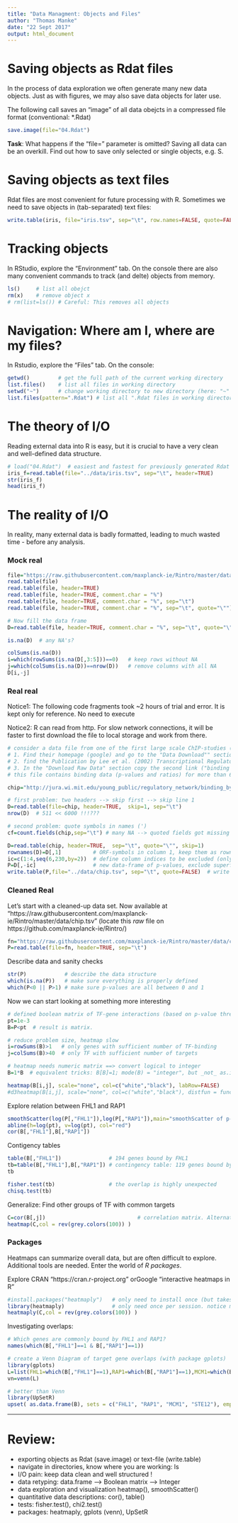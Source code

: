 ```yaml
---
title: "Data Managment: Objects and Files"
author: "Thomas Manke"
date: "22 Sept 2017"
output: html_document
---
```


# Saving objects as Rdat files
In the process of data exploration we often generate many new data objects. Just as with figures, we may also save data objects for later use. 

The following call saves an "image" of all data obejcts in a compressed file format (conventional: *.Rdat)
```r
save.image(file="04.Rdat") 
```

**Task**: What happens if the "file=" parameter is omitted? Saving all data can be an overkill. Find out how to save only selected or single objects, e.g. S.

# Saving objects as text files
Rdat files are most convenient for future processing with R.
Sometimes we need to save objects in (tab-separated) text files:
```r
write.table(iris, file="iris.tsv", sep="\t", row.names=FALSE, quote=FALSE)
```

# Tracking objects
In RStudio, explore the "Environment" tab. On the console there are also many convenient commands to track (and delte) objects from memory.
```r
ls()     # list all obejct
rm(x)    # remove object x
# rm(list=ls()) # Careful: This removes all objects
```

# Navigation: Where am I, where are my files?
In Rstudio, explore the "Files" tab. On the console:
```r
getwd()         # get the full path of the current working directory
list.files()    # list all files in working directory
setwd("~")      # change working directory to new directory (here: "~" = home)
list.files(pattern=".Rdat") # list all ".Rdat files in working directory  
```

# The theory of I/O
Reading external data into R is easy, but it is crucial to have a very clean and well-defined data structure. 
```r
# load("04.Rdat")  # easiest and fastest for previously generated Rdat files
iris_f=read.table(file="../data/iris.tsv", sep="\t", header=TRUE)
str(iris_f)
head(iris_f)
```

# The reality of I/O
In reality, many external data is badly formatted, leading to much wasted time - before any analysis. 


### Mock real
```r
file="https://raw.githubusercontent.com/maxplanck-ie/Rintro/master/data/GeneList.tsv"  # locate at github https://github.com/maxplanck-ie/Rintro
read.table(file) 
read.table(file, header=TRUE)                                            # watch out for headers
read.table(file, header=TRUE, comment.char = "%")                        # comment lines
read.table(file, header=TRUE, comment.char = "%", sep="\t")              # separators
read.table(file, header=TRUE, comment.char = "%", sep="\t", quote="\"")  # quote character. What is the default?

# Now fill the data frame
D=read.table(file, header=TRUE, comment.char = "%", sep="\t", quote="\"")

is.na(D)  # any NA's?

colSums(is.na(D))
i=which(rowSums(is.na(D[,3:5]))==0)   # keep rows without NA
j=which(colSums(is.na(D))==nrow(D))   # remove columns with all NA
D[i,-j]
```

### Real real
Notice1: The following code fragments took ~2 hours of trial and error. It is kept only for reference. No need to execute

Notice2: R can read from http. For slow network connections, it will be faster to first download the file to local storage and work from there.


```r
# consider a data file from one of the first large scale ChIP-studies (Rick Young lab: yeast)
# 1. Find their homepage (google) and go to the "Data Download"" section.
# 2. find the Publication by Lee et al. (2002) Transcriptional Regulatory Networks in Saccharomyces cerevisea.
# 3. In the "Download Raw Data" section copy the second link ("binding of regulators to genes (text file)"
# this file contains binding data (p-values and ratios) for more than 6000 yeast genes and 113 yeast transcription factors

chip="http://jura.wi.mit.edu/young_public/regulatory_network/binding_by_gene.tsv"

# first problem: two headers --> skip first --> skip line 1
D=read.table(file=chip, header=TRUE,  skip=1, sep="\t")
nrow(D)  # 511 << 6000 !!!???

# second problem: quote symbols in names (')
cf=count.fields(chip,sep="\t") # many NA --> quoted fields got missing

D=read.table(chip, header=TRUE,  sep="\t", quote="\"", skip=1)
rownames(D)=D[,1]          # ORF-symbols in column 1, keep them as rownames 
ic=c(1:4,seq(6,230,by=2))  # define column indices to be excluded (only keep p-values)
P=D[,-ic]                  # new data-frame of p-values, exclude superfluous columns and ratios
write.table(P,file="../data/chip.tsv", sep="\t", quote=FALSE)  # write p-values to file
```

### Cleaned Real
Let's start with a cleaned-up data set. Now available at "https://raw.githubusercontent.com/maxplanck-ie/Rintro/master/data/chip.tsv"
(locate this *raw* file on https://github.com/maxplanck-ie/Rintro/)

```r
fn="https://raw.githubusercontent.com/maxplanck-ie/Rintro/master/data/chip.tsv"  # remote filename
P=read.table(file=fn, header=TRUE, sep="\t")
```

Describe data and sanity checks
```r
str(P)            # describe the data structure
which(is.na(P))   # make sure everything is properly defined
which(P<0 || P>1) # make sure p-values are all between 0 and 1
```

Now we can start looking at something more interesting
```r
# defined boolean matrix of TF-gene interactions (based on p-value threshold)
pt=1e-3
B=P<pt  # result is matrix.

# reduce problem size, heatmap slow
i=rowSums(B)>1   # only genes with sufficient number of TF-binding
j=colSums(B)>40  # only TF with sufficient number of targets

# heatmap needs numeric matrix ==> convert logical to integer 
B=1*B  # equivalent tricks: B[B]=1; mode(B) = "integer", but _not_ as.integer(B)  # strips attributes, i.e. dimensionsas

heatmap(B[i,j], scale="none", col=c("white","black"), labRow=FALSE)
#d3heatmap(B[i,j], scale="none", col=c("white","black"), distfun = function(c) dist(c, method="binary"))
```

Explore relation between FHL1 and RAP1
```r
smoothScatter(log(P[,"FHL1"]),log(P[,"RAP1"]),main="smoothScatter of p-values")  # scatterplot of log(p-values) for two TF 
abline(h=log(pt), v=log(pt), col="red")                                          # "arbitrary" thresholds
cor(B[,"FHL1"],B[,"RAP1"])                                                       # Phi-coefficient = Pearson CC for binary variables
```

Contigency tables
```r
table(B[,"FHL1"])               # 194 genes bound by FHL1
tb=table(B[,"FHL1"],B[,"RAP1"]) # contingency table: 119 genes bound by FHL1 and RAP1
tb

fisher.test(tb)                 # the overlap is highly unexpected
chisq.test(tb)
```

Generalize: Find other groups of TF with common targets 
```r
C=cor(B[,j])                             # correlation matrix. Alternative: C=cor(log(P+eps))
heatmap(C,col = rev(grey.colors(100)) ) 
```

### Packages
Heatmaps can summarize overall data, but are often difficult to explore.
Additional tools are needed. Enter the world of *R packages*.

Explore CRAN "https://cran.r-project.org" orGoogle "interactive heatmaps in R"
```r
#install.packages("heatmaply")   # only need to install once (but takes some time: ~10min)
library(heatmaply)               # only need once per session. notice messages and warnings
heatmaply(C,col = rev(grey.colors(100)) ) 
```

Investigating overlaps:
```r
# Which genes are commonly bound by FHL1 and RAP1?
names(which(B[,"FHL1"]==1 & B[,"RAP1"]==1))

# create a Venn Diagram of target gene overlaps (with package gplots)
library(gplots)
L=list(FHL1=which(B[,"FHL1"]==1),RAP1=which(B[,"RAP1"]==1),MCM1=which(B[,"MCM1"]==1), STE12=which(B[,"STE12"]==1) )
vn=venn(L)

# better than Venn
library(UpSetR)
upset( as.data.frame(B), sets = c("FHL1", "RAP1", "MCM1", "STE12"), empty.intersections = TRUE )
```

***

# Review:

* exporting objects as Rdat (save.image) or text-file (write.table)
* navigate in directories, know where you are working: ls
* I/O pain: keep data clean and well structured !
* data retyping: data.frame --> Boolean matrix --> Integer
* data exploration and visualization heatmap(), smoothScatter()
* quantitative data descriptions: cor(), table()
* tests: fisher.test(), chi2.test()
* packages: heatmaply, gplots (venn), UpSetR

